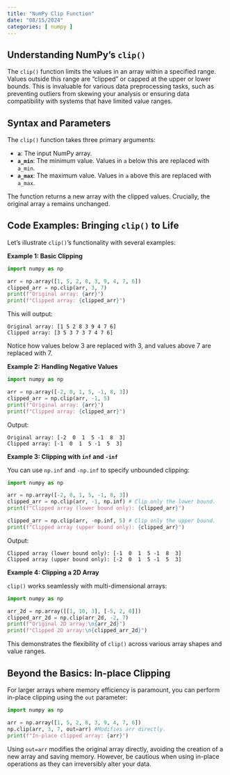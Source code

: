 ```yaml
---
title: "NumPy Clip Function"
date: "08/15/2024"
categories: [ numpy ]
---
```


## Understanding NumPy's `clip()`

The `clip()` function limits the values in an array within a specified range.  Values outside this range are "clipped" or capped at the upper or lower bounds.  This is invaluable for various data preprocessing tasks, such as preventing outliers from skewing your analysis or ensuring data compatibility with systems that have limited value ranges.


## Syntax and Parameters

The `clip()` function takes three primary arguments:

* **`a`**: The input NumPy array.
* **`a_min`**: The minimum value. Values in `a` below this are replaced with `a_min`.
* **`a_max`**: The maximum value. Values in `a` above this are replaced with `a_max`.

The function returns a new array with the clipped values.  Crucially, the original array `a` remains unchanged.


## Code Examples: Bringing `clip()` to Life


Let's illustrate `clip()`'s functionality with several examples:


**Example 1: Basic Clipping**

```python
import numpy as np

arr = np.array([1, 5, 2, 8, 3, 9, 4, 7, 6])
clipped_arr = np.clip(arr, 3, 7) 
print(f"Original array: {arr}")
print(f"Clipped array: {clipped_arr}")
```

This will output:

```
Original array: [1 5 2 8 3 9 4 7 6]
Clipped array: [3 5 3 7 3 7 4 7 6]
```

Notice how values below 3 are replaced with 3, and values above 7 are replaced with 7.



**Example 2: Handling Negative Values**

```python
import numpy as np

arr = np.array([-2, 0, 1, 5, -1, 8, 3])
clipped_arr = np.clip(arr, -1, 5)
print(f"Original array: {arr}")
print(f"Clipped array: {clipped_arr}")
```

Output:

```
Original array: [-2  0  1  5 -1  8  3]
Clipped array: [-1  0  1  5 -1  5  3]
```


**Example 3:  Clipping with `inf` and `-inf`**

You can use `np.inf` and `-np.inf` to specify unbounded clipping:

```python
import numpy as np

arr = np.array([-2, 0, 1, 5, -1, 8, 3])
clipped_arr = np.clip(arr, -1, np.inf) # Clip only the lower bound.
print(f"Clipped array (lower bound only): {clipped_arr}")

clipped_arr = np.clip(arr, -np.inf, 5) # Clip only the upper bound.
print(f"Clipped array (upper bound only): {clipped_arr}")
```

Output:

```
Clipped array (lower bound only): [-1  0  1  5 -1  8  3]
Clipped array (upper bound only): [-2  0  1  5 -1  5  3]
```


**Example 4:  Clipping a 2D Array**

`clip()` works seamlessly with multi-dimensional arrays:

```python
import numpy as np

arr_2d = np.array([[1, 10, 3], [-5, 2, 8]])
clipped_arr_2d = np.clip(arr_2d, -2, 7)
print(f"Original 2D array:\n{arr_2d}")
print(f"Clipped 2D array:\n{clipped_arr_2d}")
```

This demonstrates the flexibility of  `clip()` across various array shapes and value ranges.


##  Beyond the Basics:  In-place Clipping


For larger arrays where memory efficiency is paramount, you can perform in-place clipping using the `out` parameter:


```python
import numpy as np

arr = np.array([1, 5, 2, 8, 3, 9, 4, 7, 6])
np.clip(arr, 3, 7, out=arr) #Modifies arr directly.
print(f"In-place clipped array: {arr}")
```

Using `out=arr` modifies the original array directly, avoiding the creation of a new array and saving memory.  However, be cautious when using in-place operations as they can irreversibly alter your data.


